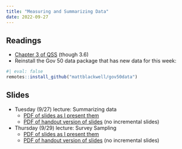 ```yaml
---
title: "Measuring and Summarizing Data"
date: 2022-09-27
---
```



## Readings 

- [Chapter 3 of QSS](https://press.princeton.edu/books/hardcover/9780691222271/quantitative-social-science) (though 3.6)
- Reinstall the Gov 50 data package that has new data for this week:
```r
#| eval: false
remotes::install_github("mattblackwell/gov50data")
```

## Slides

- Tuesday (9/27) lecture: Summarizing data
  - [PDF of slides as I present them](/slides/08_summarizing_data.pdf)
  - [PDF of handout version of slides](/slides/08_summarizing_data_handout.pdf) (no incremental slides)

- Thursday (9/29) lecture: Survey Sampling
  - [PDF of slides as I present them](/slides/09_survey_sampling.pdf)
  - [PDF of handout version of slides](/slides/09_survey_sampling_handout.pdf) (no incremental slides)
